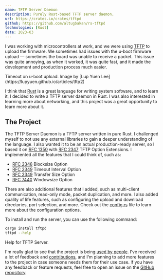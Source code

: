 ```yaml
---
name: TFTP Server Daemon
description: Purely Rust-based TFTP server daemon.
url: https://crates.io/crates/tftpd
github: https://github.com/altugbakan/rs-tftpd
technologies: [Rust]
date: 2023-03
---
```



I was working with microcontrollers at work, and we were using [TFTP](https://www.rfc-editor.org/rfc/rfc1350) to upload the firmware. We sometimes had issues with the u-boot firmware upload — sometimes the board was unable to receive a packet. This issue was quite annoying, as when it worked, it was quite fast, and it made the development and production process much easier.

<BlogImage src={TftpTimeout} alt="Timeout on u-boot upload.">
  Timeout on u-boot upload. Image by [Lup Yuen
  Lee](https://lupyuen.github.io/articles/tftp2)
</BlogImage>

I think that [Rust](https://www.rust-lang.org/) is a great language for writing system software, and to learn it, I decided to write a TFTP server daemon in Rust. I was also interested in learning more about networking, and this project was a great opportunity to learn more about it.

## The Project

The TFTP Server Daemon is a TFTP server written in pure Rust. I challenged myself to not use any external libraries to gain a deeper understanding of the language. I also wanted it to be an actual production-ready server, so I based it on [RFC 1350](https://www.rfc-editor.org/rfc/rfc1350) with [RFC 2347](https://www.rfc-editor.org/rfc/rfc2347) TFTP Option Extensions. I implemented all the features that I could think of, such as:

- [RFC 2348](https://www.rfc-editor.org/rfc/rfc2348) Blocksize Option
- [RFC 2349](https://www.rfc-editor.org/rfc/rfc2349) Timeout Interval Option
- [RFC 2349](https://www.rfc-editor.org/rfc/rfc2349) Transfer Size Option
- [RFC 7440](https://www.rfc-editor.org/rfc/rfc7440) Windowsize Option

There are also additional features that I added, such as multi-client communication, read-only mode, packet duplication, and more. I also added quality of life features, such as configuring the upload and download directories, port selection, and more. Check out the [config.rs](https://github.com/altugbakan/rs-tftpd/blob/main/src/config.rs) file to learn more about the configuration options.

To install and run the server, you can use the following command:

```bash
cargo install tftpd
tftpd --help
```

<BlogImage src={TftpHelp} alt="Help for TFTP Server.">
  Help for TFTP Server.
</BlogImage>

I'm really glad to see that the project is being [used by people](https://github.com/altugbakan/rs-tftpd/issues?q=is%3Aissue). I've received a lot of feedback and [contributions](https://github.com/altugbakan/rs-tftpd/graphs/contributors), and I'm planning to add more features to the project in case someone needs them for their use case. If you have any feedback or feature requests, feel free to open an issue on the <a href={frontmatter.github}>GitHub repository</a>.
